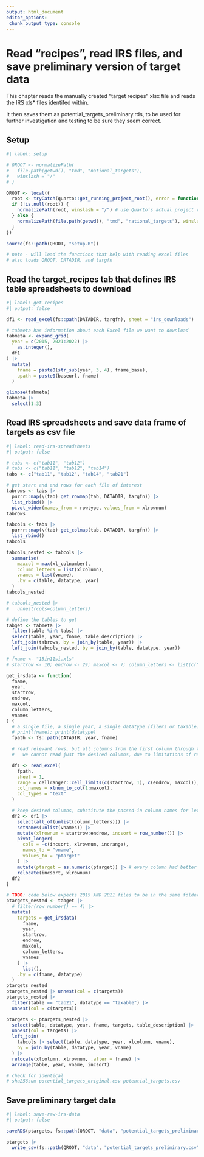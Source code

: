 ```yaml
---
output: html_document
editor_options: 
 chunk_output_type: console
---
```


# Read "recipes", read IRS files, and save preliminary version of target data

This chapter reads the manually created "target recipes" xlsx file and reads the IRS xls* files identifed within.

It then saves them as potential_targets_preliminary.rds, to be used for further investigation and testing to be sure they seem correct.

## Setup

```r
#| label: setup

# QROOT <- normalizePath(
#   file.path(getwd(), "tmd", "national_targets"),
#   winslash = "/"
# )

QROOT <- local({
  root <- tryCatch(quarto::get_running_project_root(), error = function(e) NULL) # non-NULL only during render
  if (!is.null(root)) {
    normalizePath(root, winslash = "/") # use Quarto’s actual project root
  } else {
    normalizePath(file.path(getwd(), "tmd", "national_targets"), winslash = "/") # interactive default
  }
})

source(fs::path(QROOT, "setup.R"))

# note - will load the functions that help with reading excel files
# also loads QROOT, DATADIR, and targfn

```

## Read the target_recipes tab that defines IRS table spreadsheets to download

```r
#| label: get-recipes
#| output: false

df1 <- read_excel(fs::path(DATADIR, targfn), sheet = "irs_downloads")

# tabmeta has information about each Excel file we want to download
tabmeta <- expand_grid(
  year = c(2015, 2021:2022) |>
    as.integer(),
  df1
) |>
  mutate(
    fname = paste0(str_sub(year, 3, 4), fname_base),
    upath = paste0(baseurl, fname)
  )

glimpse(tabmeta)
tabmeta |>
  select(1:3)

```


## Read IRS spreadsheets and save data frame of targets as csv file

```r
#| label: read-irs-spreadsheets
#| output: false

# tabs <- c("tab11", "tab12")
# tabs <- c("tab11", "tab12", "tab14")
tabs <- c("tab11", "tab12", "tab14", "tab21")

# get start and end rows for each file of interest
tabrows <- tabs |>
  purrr::map(\(tab) get_rowmap(tab, DATADIR, targfn)) |>
  list_rbind() |>
  pivot_wider(names_from = rowtype, values_from = xlrownum)
tabrows

tabcols <- tabs |>
  purrr::map(\(tab) get_colmap(tab, DATADIR, targfn)) |>
  list_rbind()
tabcols

tabcols_nested <- tabcols |>
  summarise(
    maxcol = max(xl_colnumber),
    column_letters = list(xlcolumn),
    vnames = list(vname),
    .by = c(table, datatype, year)
  )
tabcols_nested

# tabcols_nested |>
#   unnest(cols=column_letters)

# define the tables to get
tabget <- tabmeta |>
  filter(table %in% tabs) |>
  select(table, year, fname, table_description) |>
  left_join(tabrows, by = join_by(table, year)) |>
  left_join(tabcols_nested, by = join_by(table, datatype, year))

# fname <- "15in11si.xls"
# startrow <- 10; endrow <- 29; maxcol <- 7; column_letters <- list(c("A", "B", "D", "G")); colnames <- list(c("x1", "x2", "x3", "x4"))

get_irsdata <- function(
  fname,
  year,
  startrow,
  endrow,
  maxcol,
  column_letters,
  vnames
) {
  # a single file, a single year, a single datatype (filers or taxable)
  # print(fname); print(datatype)
  fpath <- fs::path(DATADIR, year, fname)

  # read relevant rows, but all columns from the first column through the last in columns
  #   we cannot read just the desired columns, due to limitations of read_excel

  df1 <- read_excel(
    fpath,
    sheet = 1,
    range = cellranger::cell_limits(c(startrow, 1), c(endrow, maxcol)),
    col_names = xlnum_to_col(1:maxcol),
    col_types = "text"
  )

  # keep desired columns, substitute the passed-in column names for letters, and pivot
  df2 <- df1 |>
    select(all_of(unlist(column_letters))) |>
    setNames(unlist(vnames)) |>
    mutate(xlrownum = startrow:endrow, incsort = row_number()) |>
    pivot_longer(
      cols = -c(incsort, xlrownum, incrange),
      names_to = "vname",
      values_to = "ptarget"
    ) |>
    mutate(ptarget = as.numeric(ptarget)) |> # every column had better be a number stored as text!
    relocate(incsort, xlrownum)
  df2
}

# TODO: code below expects 2015 AND 2021 files to be in the same folder but they aren't. ----
ptargets_nested <- tabget |>
  # filter(row_number() == 4) |>
  mutate(
    targets = get_irsdata(
      fname,
      year,
      startrow,
      endrow,
      maxcol,
      column_letters,
      vnames
    ) |>
      list(),
    .by = c(fname, datatype)
  )
ptargets_nested
ptargets_nested |> unnest(col = c(targets))
ptargets_nested |>
  filter(table == "tab21", datatype == "taxable") |>
  unnest(col = c(targets))

ptargets <- ptargets_nested |>
  select(table, datatype, year, fname, targets, table_description) |>
  unnest(col = targets) |>
  left_join(
    tabcols |> select(table, datatype, year, xlcolumn, vname),
    by = join_by(table, datatype, year, vname)
  ) |>
  relocate(xlcolumn, xlrownum, .after = fname) |>
  arrange(table, year, vname, incsort)

# check for identical
# sha256sum potential_targets_original.csv potential_targets.csv

```


## Save preliminary target data

```r
#| label: save-raw-irs-data
#| output: false

saveRDS(ptargets, fs::path(QROOT, "data", "potential_targets_preliminary.rds"))

ptargets |>
  write_csv(fs::path(QROOT, "data", "potential_targets_preliminary.csv"))

```
